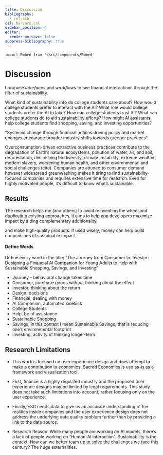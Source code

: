 ```yaml
---
title: Discussion
bibliography:
  - ref.bib
csl: harvard.csl
sidebar_position: 6
editor:
  render-on-save: false
suppress-bibliography: true
---
```





````mdx-code-block
import Embed from '/src/components/Embed'
````

# Discussion

I propose *interfaces* and *workflows* to see financial interactions
through the filter of sustainability.

What kind of sustainability info do college students care about? How
would college students prefer to interact with the AI? What role would
college students prefer the AI to take? How can college students trust
AI? What can college students do to aid sustainability efforts? How
might AI assistants help college students find shopping, saving, and
investing opportunities?

“Systemic change through financial actions driving policy and market
changes encourage broader industry shifts towards greener practices”.

Overconsumption-driven extractive business practices contribute to the
degradation of Earth’s natural ecosystems, pollution of water, air, and
soil, deforestation, diminishing biodiversity, climate instability,
extreme weather, modern slavery, worsening human health, and other
environmental and social challenges (cite). Companies are attuned to
consumer demand however widespread greenwashing makes it tiring to find
sustainability-focused companies and requires extensive time for
research. Even for highly motivated people, it’s difficult to know
what’s sustainable.

## Results

The research helps me (and others) to avoid reinventing the wheel and
duplicating existing approaches. It aims to help app developers maximize
impact by aiding complementary additionality.

and make high-quality products. If used wisely, money can help build
communities of sustainable impact.

#### Define Words

Define every word in the title: “The Journey from Consumer to Investor:
Designing a Financial AI Companion for Young Adults to Help with
Sustainable Shopping, Savings, and Investing”

-   Journey - behavioral change takes time
-   Consumer, purchase goods without thinking about the effect
-   Investor, thinking about the return
-   Design, decisions
-   Financial, dealing with money
-   AI Companion, automated sidekick
-   College Students
-   Help, be of assistance
-   Sustainable Shopping
-   Savings, in this context I mean Sustainable Savings, that is
    reducing one’s environmental footprint
-   Investing, activity of thinking longer-term

## Research Limitations

-   This work is focused on user experience design and does attempt to
    make a contribution to economics. Sacred Economics is use as-is as a
    framework and visualization tool.

-   First, finance is a highly regulated industry and the proposed user
    experience designs may be limited by legal requirements. This study
    does not take such limitations into account, rather focusing only on
    the user experience.

-   Finally, ESG needs data to give us an accurate understanding of the
    realities inside companies and the user experience design does not
    address the underlying data quality problem further than by
    providing a link to the data source.

-   Research Reason: While many people are working on AI models, there’s
    a lack of people working on “Human-AI interaction”. Sustainability
    is the context. How can we better team up to solve the challenges we
    face this century? The huge externalities.
